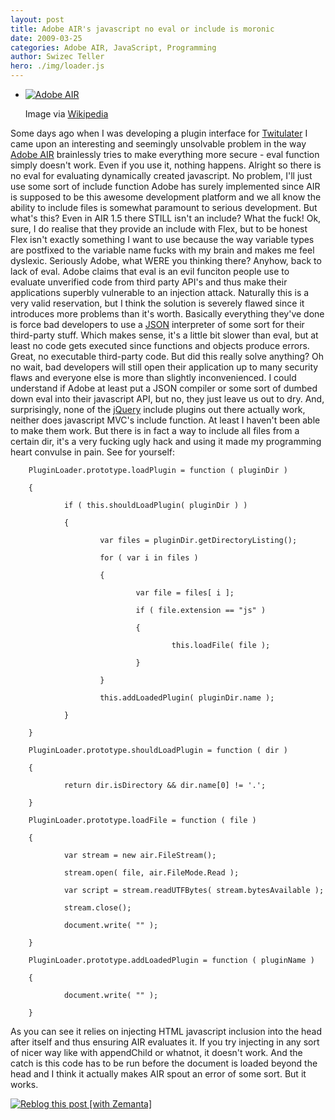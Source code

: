 ```yaml
---
layout: post
title: Adobe AIR's javascript no eval or include is moronic
date: 2009-03-25
categories: Adobe AIR, JavaScript, Programming
author: Swizec Teller
hero: ./img/loader.js
---
```


-   [![Adobe AIR](http://upload.wikimedia.org/wikipedia/en/thumb/a/a4/Adobe_AIR_icon.png/202px-Adobe_AIR_icon.png "Adobe AIR")](http://en.wikipedia.org/wiki/Image:Adobe_AIR_icon.png)

    Image via [Wikipedia](http://en.wikipedia.org/wiki/Image:Adobe_AIR_icon.png)

Some days ago when I was developing a plugin interface for [Twitulater](http://twitulater.com) I came upon an interesting and seemingly unsolvable problem in the way [Adobe AIR](http://www.adobe.com/products/air/ "Adobe Integrated Runtime") brainlessly tries to make everything more secure - eval function simply doesn't work. Even if you use it, nothing happens. Alright so there is no eval for evaluating dynamically created javascript. No problem, I'll just use some sort of include function Adobe has surely implemented since AIR is supposed to be this awesome development platform and we all know the ability to include files is somewhat paramount to serious development. But what's this? Even in AIR 1.5 there STILL isn't an include? What the fuck! Ok, sure, I do realise that they provide an include with Flex, but to be honest Flex isn't exactly something I want to use because the way variable types are postfixed to the variable name fucks with my brain and makes me feel dyslexic. Seriously Adobe, what WERE you thinking there? Anyhow, back to lack of eval. Adobe claims that eval is an evil funciton people use to evaluate unverified code from third party API's and thus make their applications superbly vulnerable to an injection attack. Naturally this is a very valid reservation, but I think the solution is severely flawed since it introduces more problems than it's worth. Basically everything they've done is force bad developers to use a [JSON](http://en.wikipedia.org/wiki/JSON "JSON") interpreter of some sort for their third-party stuff. Which makes sense, it's a little bit slower than eval, but at least no code gets executed since functions and objects produce errors. Great, no executable third-party code. But did this really solve anything? Oh no wait, bad developers will still open their application up to many security flaws and everyone else is more than slightly inconvenienced. I could understand if Adobe at least put a JSON compiler or some sort of dumbed down eval into their javascript API, but no, they just leave us out to dry. And, surprisingly, none of the [jQuery](http://jquery.com/ "JQuery") include plugins out there actually work, neither does javascript MVC's include function. At least I haven't been able to make them work. But there is in fact a way to include all files from a certain dir, it's a very fucking ugly hack and using it made my programming heart convulse in pain. See for yourself:

    	PluginLoader.prototype.loadPlugin = function ( pluginDir )

    	{

    	        if ( this.shouldLoadPlugin( pluginDir ) )

    	        {

    	                var files = pluginDir.getDirectoryListing();

    	                for ( var i in files )

    	                {

    	                        var file = files[ i ];

    	                        if ( file.extension == "js" )

    	                        {

    	                                this.loadFile( file );

    	                        }

    	                }

    	                this.addLoadedPlugin( pluginDir.name );

    	        }

    	}

    	PluginLoader.prototype.shouldLoadPlugin = function ( dir )

    	{

    	        return dir.isDirectory && dir.name[0] != '.';

    	}

    	PluginLoader.prototype.loadFile = function ( file )

    	{

    	        var stream = new air.FileStream();

    	        stream.open( file, air.FileMode.Read );

    	        var script = stream.readUTFBytes( stream.bytesAvailable );

    	        stream.close();

    	        document.write( "" );

    	}

    	PluginLoader.prototype.addLoadedPlugin = function ( pluginName )

    	{

    	        document.write( "" );

    	}

As you can see it relies on injecting HTML javascript inclusion into the head after itself and thus ensuring AIR evaluates it. If you try injecting in any sort of nicer way like with appendChild or whatnot, it doesn't work. And the catch is this code has to be run before the document is loaded beyond the head and I think it actually makes AIR spout an error of some sort. But it works.

[![Reblog this post \[with Zemanta\]](http://img.zemanta.com/reblog_e.png?x-id=e663b415-5f5f-4f6c-ab8f-5d2dbab27a68)](http://reblog.zemanta.com/zemified/e663b415-5f5f-4f6c-ab8f-5d2dbab27a68/ "Zemified by Zemanta")
